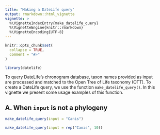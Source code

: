 ```yaml
---
title: "Making a DateLife query"
output: rmarkdown::html_vignette
vignette: >
  %\VignetteIndexEntry{make_datelife_query}
  %\VignetteEngine{knitr::rmarkdown}
  %\VignetteEncoding{UTF-8}
---
```


```r
knitr::opts_chunk$set(
  collapse = TRUE,
  comment = "#>"
)
```

```r
library(datelife)
```

To query DateLife's chronogram database, taxon names provided as input are processed and matched to the  Open Tree of Life taxonomy (OTT). To create a DateLife query, we use the function `make_datelife_query()`. In this vignette we present some usage examples of this function.

## A. When `input` is not a phylogeny

```r
make_datelife_query(input = "Canis")

make_datelife_query(input = rep("Canis", 10))
```
